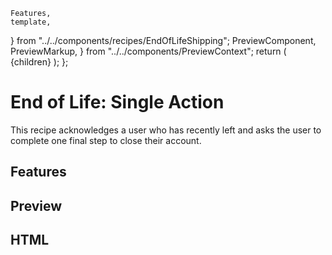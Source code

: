     Features,
    template,
} from "../../components/recipes/EndOfLifeShipping";
    PreviewComponent,
    PreviewMarkup,
} from "../../components/PreviewContext";
    return (
        <PreviewLayout inline={inline} tools>
            {children}
        </PreviewLayout>
    );
};

# End of Life: Single Action

This recipe acknowledges a user who has recently left and asks the user to complete one final step to close their account.

<LinkButton
    href="https://litmus.com/checklist/emails/public/039940a"
    target="_blank"
    label="View in Litmus"
/>

## Features

<Features />

## Preview

<PreviewComponent label="endoflifeshipping" Component={EndOfLifeShipping} />

## HTML

<PreviewMarkup label="endoflifeshipping" template={template} />
